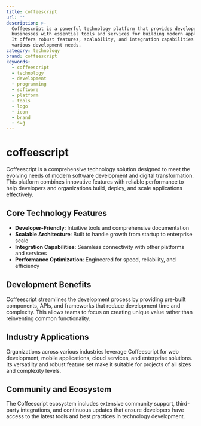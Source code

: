```yaml
---
title: coffeescript
url: ''
description: >-
  Coffeescript is a powerful technology platform that provides developers and
  businesses with essential tools and services for building modern applications.
  It offers robust features, scalability, and integration capabilities for
  various development needs.
category: technology
brand: coffeescript
keywords:
  - coffeescript
  - technology
  - development
  - programming
  - software
  - platform
  - tools
  - logo
  - icon
  - brand
  - svg
---
```


# coffeescript

Coffeescript is a comprehensive technology solution designed to meet the evolving needs of modern software development and digital transformation. This platform combines innovative features with reliable performance to help developers and organizations build, deploy, and scale applications effectively.

## Core Technology Features

- **Developer-Friendly**: Intuitive tools and comprehensive documentation
- **Scalable Architecture**: Built to handle growth from startup to enterprise scale
- **Integration Capabilities**: Seamless connectivity with other platforms and services
- **Performance Optimization**: Engineered for speed, reliability, and efficiency

## Development Benefits

Coffeescript streamlines the development process by providing pre-built components, APIs, and frameworks that reduce development time and complexity. This allows teams to focus on creating unique value rather than reinventing common functionality.

## Industry Applications

Organizations across various industries leverage Coffeescript for web development, mobile applications, cloud services, and enterprise solutions. Its versatility and robust feature set make it suitable for projects of all sizes and complexity levels.

## Community and Ecosystem

The Coffeescript ecosystem includes extensive community support, third-party integrations, and continuous updates that ensure developers have access to the latest tools and best practices in technology development.
